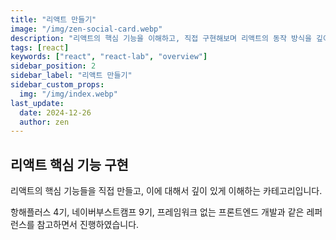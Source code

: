 ```yaml
---
title: "리액트 만들기"
image: "/img/zen-social-card.webp"
description: "리액트의 핵심 기능을 이해하고, 직접 구현해보며 리액트의 동작 방식을 깊이 있게 이해합니다."
tags: [react]
keywords: ["react", "react-lab", "overview"]
sidebar_position: 2
sidebar_label: "리액트 만들기"
sidebar_custom_props:
  img: "/img/index.webp"
last_update:
  date: 2024-12-26
  author: zen
---
```


## 리액트 핵심 기능 구현

리액트의 핵심 기능들을 직접 만들고, 이에 대해서 깊이 있게 이해하는 카테고리입니다.

항해플러스 4기, 네이버부스트캠프 9기, 프레임워크 없는 프론트엔드 개발과 같은 레퍼런스를 참고하면서 진행하였습니다.
